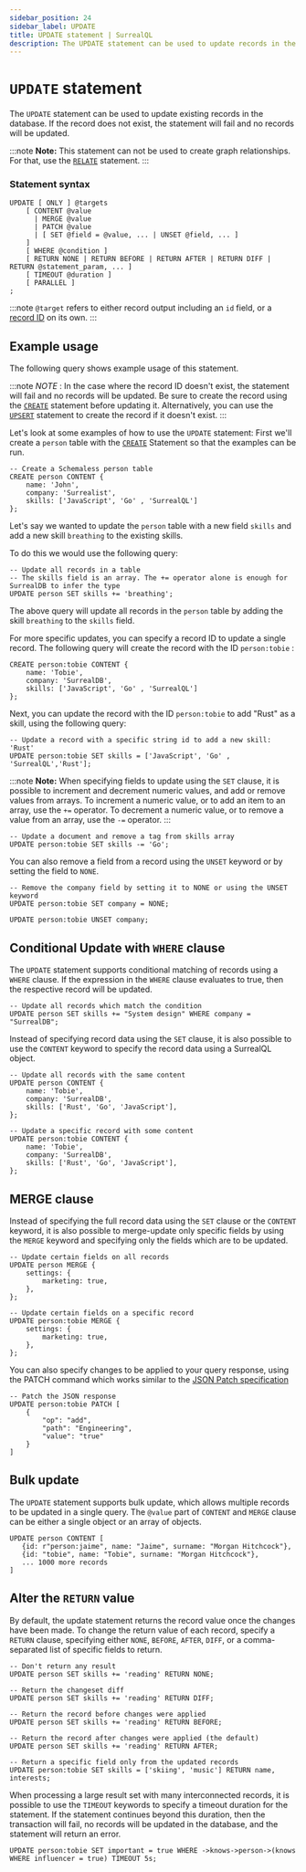 ```yaml
---
sidebar_position: 24
sidebar_label: UPDATE
title: UPDATE statement | SurrealQL
description: The UPDATE statement can be used to update records in the database. If they already exist, they will be updated. If they do not exist, the statement will fail and no records will be updated.
---
```


# `UPDATE` statement

The `UPDATE` statement can be used to update existing records in the database. If the record does not exist, the statement will fail and no records will be updated.

:::note
__Note:__ This statement can not be used to create graph relationships. For that, use the [`RELATE`](/docs/surrealql/statements/relate) statement.
:::

### Statement syntax

```surql title="SurrealQL Syntax"
UPDATE [ ONLY ] @targets
	[ CONTENT @value
	  | MERGE @value
	  | PATCH @value
	  | [ SET @field = @value, ... | UNSET @field, ... ]
	]
	[ WHERE @condition ]
	[ RETURN NONE | RETURN BEFORE | RETURN AFTER | RETURN DIFF | RETURN @statement_param, ... ]
	[ TIMEOUT @duration ]
	[ PARALLEL ]
;
```

:::note
`@target` refers to either record output including an `id` field, or a [record ID](/docs/surrealql/datamodel/ids) on its own.
:::
## Example usage

The following query shows example usage of this statement.

:::note
_NOTE_ : In the case where the record ID doesn't exist, the statement will fail and no records will be updated. Be sure to create the record using the [`CREATE`](/docs/surrealql/statements/create) statement before updating it. Alternatively, you can use the [`UPSERT`](/docs/surrealql/statements/upsert) statement to create the record if it doesn't exist.
:::

Let's look at some examples of how to use the `UPDATE` statement: First we'll create a `person` table with the [`CREATE`](/docs/surrealql/statements/create) Statement so that the examples can be run.

```surql
-- Create a Schemaless person table
CREATE person CONTENT {
    name: 'John',
    company: 'Surrealist',
    skills: ['JavaScript', 'Go' , 'SurrealQL']
};
```

Let's say we wanted to update the `person` table with a new field `skills` and add a new skill `breathing` to the existing skills.

To do this we would use the following query:

```surql
-- Update all records in a table
-- The skills field is an array. The += operator alone is enough for SurrealDB to infer the type
UPDATE person SET skills += 'breathing';
```
The above query will update all records in the `person` table by adding the skill `breathing` to the `skills` field.

For more specific updates, you can specify a record ID to update a single record. The following query will create the record with the ID `person:tobie` :

```surql
CREATE person:tobie CONTENT {
    name: 'Tobie',
    company: 'SurrealDB',
    skills: ['JavaScript', 'Go' , 'SurrealQL']
};
```

Next, you can update the record with the ID `person:tobie` to add "Rust" as a skill, using the following query:

```surql
-- Update a record with a specific string id to add a new skill: 'Rust'
UPDATE person:tobie SET skills = ['JavaScript', 'Go' , 'SurrealQL','Rust']; 
```

:::note
__Note:__ When specifying fields to update using the `SET` clause, it is possible to increment and decrement numeric values, and add or remove values from arrays. To increment a numeric value, or to add an item to an array, use the `+=` operator. To decrement a numeric value, or to remove a value from an array, use the `-=` operator.
:::

```surql
-- Update a document and remove a tag from skills array
UPDATE person:tobie SET skills -= 'Go';
```

You can also remove a field from a record using the `UNSET` keyword or by setting the field to `NONE`.

```surql
-- Remove the company field by setting it to NONE or using the UNSET keyword
UPDATE person:tobie SET company = NONE;

UPDATE person:tobie UNSET company;
```

## Conditional Update with `WHERE` clause

The `UPDATE` statement supports conditional matching of records using a `WHERE` clause. If the expression in the `WHERE` clause evaluates to true, then the respective record will be updated.

```surql
-- Update all records which match the condition
UPDATE person SET skills += "System design" WHERE company = "SurrealDB";
```
Instead of specifying record data using the `SET` clause, it is also possible to use the `CONTENT` keyword to specify the record data using a SurrealQL object.

```surql
-- Update all records with the same content
UPDATE person CONTENT {
	name: 'Tobie',
	company: 'SurrealDB',
	skills: ['Rust', 'Go', 'JavaScript'],
};

-- Update a specific record with some content
UPDATE person:tobie CONTENT {
	name: 'Tobie',
	company: 'SurrealDB',
	skills: ['Rust', 'Go', 'JavaScript'],
};
```

## MERGE clause
Instead of specifying the full record data using the `SET` clause or the `CONTENT` keyword, it is also possible to merge-update only specific fields by using the `MERGE` keyword and specifying only the fields which are to be updated.

```surql
-- Update certain fields on all records
UPDATE person MERGE {
	settings: {
		marketing: true,
	},
};

-- Update certain fields on a specific record
UPDATE person:tobie MERGE {
	settings: {
		marketing: true,
	},
};
```

You can also specify changes to be applied to your query response, using the PATCH command which works similar to the [JSON Patch specification](https://jsonpatch.com/)

```surql
-- Patch the JSON response
UPDATE person:tobie PATCH [
	{
		"op": "add",
		"path": "Engineering",
		"value": "true"
	}
]
```

## Bulk update

<Since v="v2.0.0" />

The `UPDATE` statement supports bulk update, which allows multiple records to be updated in a single query. The `@value` part of `CONTENT` and `MERGE` clause can be either a single object or an array of objects.

```surql
UPDATE person CONTENT [
   {id: r"person:jaime", name: "Jaime", surname: "Morgan Hitchcock"},
   {id: "tobie", name: "Tobie", surname: "Morgan Hitchcock"},
   ... 1000 more records
]
```

## Alter the `RETURN` value

By default, the update statement returns the record value once the changes have been made. To change the return value of each record, specify a `RETURN` clause, specifying either `NONE`, `BEFORE`, `AFTER`, `DIFF`, or a comma-separated list of specific fields to return.

```surql
-- Don't return any result
UPDATE person SET skills += 'reading' RETURN NONE;

-- Return the changeset diff
UPDATE person SET skills += 'reading' RETURN DIFF;

-- Return the record before changes were applied
UPDATE person SET skills += 'reading' RETURN BEFORE;

-- Return the record after changes were applied (the default)
UPDATE person SET skills += 'reading' RETURN AFTER;

-- Return a specific field only from the updated records
UPDATE person:tobie SET skills = ['skiing', 'music'] RETURN name, interests;
```
When processing a large result set with many interconnected records, it is possible to use the `TIMEOUT` keywords to specify a timeout duration for the statement. If the statement continues beyond this duration, then the transaction will fail, no records will be updated in the database, and the statement will return an error.

```surql
UPDATE person:tobie SET important = true WHERE ->knows->person->(knows WHERE influencer = true) TIMEOUT 5s;
```
